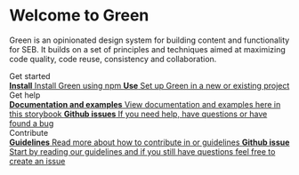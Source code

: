 
<Meta title="Introduction" />

<style>{`
  .subheading {
    --mediumdark: '#999999';
    font-weight: 900;
    font-size: 13px;
    color: #999;
    letter-spacing: 6px;
    line-height: 24px;
    text-transform: uppercase;
    margin-bottom: 12px;
    margin-top: 40px;
  }

  .link-list {
    display: grid;
    grid-template-columns: 1fr;
    row-gap: 10px;
  }

  @media (min-width: 620px) {
    .link-list {
      row-gap: 20px;
      column-gap: 20px;
      grid-template-columns: 1fr 1fr;
    }
  }

  @media all and (-ms-high-contrast:none) {
  .link-list {
      display: -ms-grid;
      -ms-grid-columns: 1fr 1fr;
    }
  }

  .link-item {
    display: block;
    padding: 20px 30px 20px 15px;
    border: 1px solid var(--border-color);
    border-radius: 5px;
    transition: background 150ms ease-out, border 150ms ease-out, transform 150ms ease-out;
    color: var(--text-primary-color);
    display: flex;
    align-items: flex-start;
  }

  .link-item:hover {
    border-color: #1EA7FD50;
    transform: translate3d(0, -3px, 0);
    box-shadow: rgba(0, 0, 0, 0.08) 0 3px 10px 0;
  }

  .link-item:active {
    border-color: #1EA7FD;
    transform: translate3d(0, 0, 0);
  }

  .link-item strong {
    font-weight: 700;
    display: block;
    margin-bottom: 2px;
  }

  .link-item img {
    height: 40px;
    width: 40px;
    margin-right: 15px;
    flex: none;
  }

  .link-item span {
    font-size: 14px;
    line-height: 20px;
  }
`}</style>

# Welcome to Green

Green is an opinionated design system for building content and functionality for SEB.
It builds on a set of principles and techniques aimed at maximizing code quality, code reuse, consistency and collaboration.

<div className="subheading">Get started</div>

<div className="link-list">
  <a
    className="link-item"
    href="./?path=/story/get-started-install--page"
    target="_self"
  >
    <span>
      <strong>Install</strong>
      Install Green using npm
    </span>
  </a>
  <a
    className="link-item"
    href="./?path=/story/get-started-use--page"
    target="_self"
  >
    <span>
      <strong>Use</strong>
      Set up Green in a new or existing project
    </span>
  </a>
</div>

<div className="subheading">Get help</div>

<div className="link-list">
  <a className="link-item" href="./" target="_self">
    <span>
      <strong>Documentation and examples</strong>
      View documentation and examples here in this storybook
    </span>
  </a>
  <a className="link-item" href="https://github.com/sebgroup/green/issues" target="_blank">
    <span>
      <strong>Github issues</strong>
      If you need help, have questions or have found a bug
    </span>
  </a>
</div>

<div className="subheading">Contribute</div>

<div className="link-list">
  <a className="link-item" href="https://github.com/sebgroup/green/blob/main/CONTRIBUTING.md" target="_blank">
    <span>
      <strong>Guidelines</strong>
      Read more about how to contribute in or guidelines
    </span>
  </a>
  <a className="link-item" href="https://github.com/sebgroup/green/issues" target="_blank">
    <span>
      <strong>Github issue</strong>
      Start by reading our guidelines and if you still have questions feel free to create an issue
    </span>
  </a>
</div>
